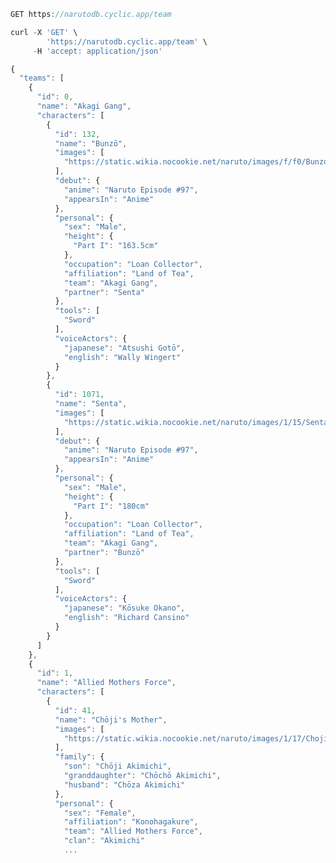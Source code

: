 ```js
GET https://narutodb.cyclic.app/team
```
```js
curl -X 'GET' \
        'https://narutodb.cyclic.app/team' \
     -H 'accept: application/json'
```
```js
{
  "teams": [
    {
      "id": 0,
      "name": "Akagi Gang",
      "characters": [
        {
          "id": 132,
          "name": "Bunzō",
          "images": [
            "https://static.wikia.nocookie.net/naruto/images/f/f0/Bunzo.png/revision/latest/scale-to-width-down/300?cb=20150529192134"
          ],
          "debut": {
            "anime": "Naruto Episode #97",
            "appearsIn": "Anime"
          },
          "personal": {
            "sex": "Male",
            "height": {
              "Part I": "163.5cm"
            },
            "occupation": "Loan Collector",
            "affiliation": "Land of Tea",
            "team": "Akagi Gang",
            "partner": "Senta"
          },
          "tools": [
            "Sword"
          ],
          "voiceActors": {
            "japanese": "Atsushi Gotō",
            "english": "Wally Wingert"
          }
        },
        {
          "id": 1071,
          "name": "Senta",
          "images": [
            "https://static.wikia.nocookie.net/naruto/images/1/15/Senta.png/revision/latest/scale-to-width-down/300?cb=20150529192352"
          ],
          "debut": {
            "anime": "Naruto Episode #97",
            "appearsIn": "Anime"
          },
          "personal": {
            "sex": "Male",
            "height": {
              "Part I": "180cm"
            },
            "occupation": "Loan Collector",
            "affiliation": "Land of Tea",
            "team": "Akagi Gang",
            "partner": "Bunzō"
          },
          "tools": [
            "Sword"
          ],
          "voiceActors": {
            "japanese": "Kōsuke Okano",
            "english": "Richard Cansino"
          }
        }
      ]
    },
    {
      "id": 1,
      "name": "Allied Mothers Force",
      "characters": [
        {
          "id": 41,
          "name": "Chōji's Mother",
          "images": [
            "https://static.wikia.nocookie.net/naruto/images/1/17/Choji%27s_Mother.png/revision/latest/scale-to-width-down/300?cb=20160125195859"
          ],
          "family": {
            "son": "Chōji Akimichi",
            "granddaughter": "Chōchō Akimichi",
            "husband": "Chōza Akimichi"
          },
          "personal": {
            "sex": "Female",
            "affiliation": "Konohagakure",
            "team": "Allied Mothers Force",
            "clan": "Akimichi"
            ...
```